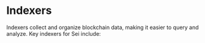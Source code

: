 
# Indexers

Indexers collect and organize blockchain data, making it easier to query and analyze. Key indexers for Sei include:

<AppCardsGrid tags={[Tag.INDEX]} />
